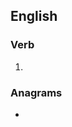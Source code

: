 ==English==

===Verb===
{{head|en|verb form}}

# {{en-third-person singular of|outstrip}}

===Anagrams===
* {{anagrams|en|a=ioprssttu|posturist}}